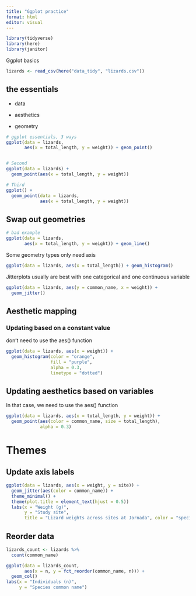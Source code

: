 ```yaml
---
title: "Ggplot practice"
format: html
editor: visual
---
```


```r
library(tidyverse)
library(here)
library(janitor)
```

Ggplot basics

```r

lizards <- read_csv(here("data_tidy", "lizards.csv"))
```

## the essentials

-   data

-   aesthetics

-   geometry

```r

# ggplot essentials, 3 ways
ggplot(data = lizards,
       aes(x = total_length, y = weight)) + geom_point()


# Second 
ggplot(data = lizards) +
  geom_point(aes(x = total_length, y = weight))

# Third
ggplot() +
  geom_point(data = lizards,
             aes(x = total_length, y = weight))
```

## Swap out geometries

```r
# bad example
ggplot(data = lizards,
       aes(x = total_length, y = weight)) + geom_line()
```

Some geometry types only need axis

```r
ggplot(data = lizards, aes(x = total_length)) + geom_histogram()

```

Jitterplots usually are best with one categorical and one continuous variable

```r
ggplot(data = lizards, aes(y = common_name, x = weight)) +
  geom_jitter()
```

## Aesthetic mapping

### Updating based on a constant value

don't need to use the aes() function

```r
ggplot(data = lizards, aes(x = weight)) +
  geom_histogram(color = "orange",
                 fill = "purple",
                 alpha = 0.3,
                 linetype = "dotted")
```

## Updating aesthetics based on variables

In that case, we need to use the aes() function

```r
ggplot(data = lizards, aes(x = total_length, y = weight)) +
  geom_point(aes(color = common_name, size = total_length),
             alpha = 0.3)

```

# Themes

## Update axis labels

```r
ggplot(data = lizards, aes(x = weight, y = site)) +
  geom_jitter(aes(color = common_name)) +
  theme_minimal() +
  theme(plot.title = element_text(hjust = 0.5))
  labs(x = "Weight (g)",
       y = "Study site",
       title = "Lizard weights across sites at Jornada", color = "species") # Trocar título da legenda
```

## Reorder data

```r
lizards_count <- lizards %>% 
  count(common_name)

ggplot(data = lizards_count,
       aes(x = n, y = fct_reorder(common_name, n))) + 
  geom_col()
labs(x = "Individuals (n)",
     y = "Species common name")
```
